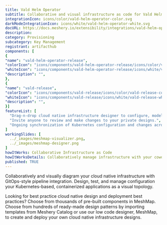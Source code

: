 ```yaml
---
title: Vald Helm Operator
subtitle: Collaborative and visual infrastructure as code for Vald Helm Operator
integrationIcon: icons/color/vald-helm-operator-color.svg
darkModeIntegrationIcon: icons/white/vald-helm-operator-white.svg
docURL: https://docs.meshery.io/extensibility/integrations/vald-helm-operator
description: 
category: Provisioning
subcategory: Key Management
registrant: artifacthub
components: [
{
"name": "vald-helm-operator-release",
"colorIcon": "icons/components/vald-helm-operator-release/icons/color/vald-helm-operator-release-color.svg",
"whiteIcon": "icons/components/vald-helm-operator-release/icons/white/vald-helm-operator-release-white.svg",
"description": "",
},
{
"name": "vald-release",
"colorIcon": "icons/components/vald-release/icons/color/vald-release-color.svg",
"whiteIcon": "icons/components/vald-release/icons/white/vald-release-white.svg",
"description": "",
}]
featureList: [
  "Drag-n-drop cloud native infrastructure designer to configure, model, and deploy your workloads.",
  "Invite anyone to review and make changes to your private designs.",
  "Ongoing synchronization of Kubernetes configuration and changes across any number of clusters."
]
workingSlides: [
  ../_images/meshmap-visualizer.png,
  ../_images/meshmap-designer.png
]
howItWorks: Collaborative Infrastructure as Code
howItWorksDetails: Collaboratively manage infrastructure with your coworkers synchronously sharing the same designs.
published: TRUE
---
```

<p>

</p>
<p>
    Collaboratively and visually diagram your cloud native infrastructure with GitOps-style pipeline integration. Design, test, and manage configuration your Kubernetes-based, containerized applications as a visual topology.
</p>
<p>
    Looking for best practice cloud native design and deployment best practices? Choose from thousands of pre-built components in MeshMap. Choose from hundreds of ready-made design patterns by importing templates from Meshery Catalog or use our low code designer, MeshMap, to create and deploy your own cloud native infrastructure designs.
</p>
